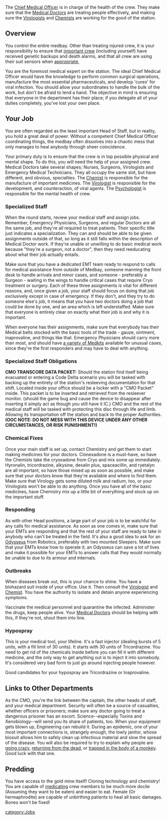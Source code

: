 {{SidebarJob|jobname=Chief Medical Officer|img_file=Generic_cmo.png|tagline=Turn your head and cough|department=Medical|access=Infirmary, CMO's Office, Chemistry, Operating Rooms, Virology, Morgue, Bridge, Maintenance, EVA|duties=Direct your doctors, fill in for positions that aren't occupied, write prescriptions|supervisors=Colony Director|difficulty=Unrewarding|alt_titles=}}
The [[Chief Medical Officer]] is in charge of the health of the crew. They make sure that the [[Medical Doctor]]s are treating people effectively, and making sure the [[Virologist]]s and [[Chemist]]s are working for the good of the station.

== Overview ==
You control the entire medbay. Other than treating injured crew, it is your responsibility to ensure that [[Chain of Command|important crew]] (including yourself) have received genetic backups and death alarms, and that all crew are using their suit sensors when [[Standard Operating Procedure|appropriate]],

You are the foremost medical expert on the station. The ideal Chief Medical Officer would have the knowledge to perform common surgical operations, manufacture the most essential pharmaceuticals, and develop 'cures' for viral infection. You should allow your subordinates to handle the bulk of the work, but don't be afraid to lend a hand. The objective in mind is ensuring that everyone in the department has their place; if you delegate all of your duties completely, you've lost your own place.

== Your Job ==
You are often regarded as the least important Head of Staff, but in reality, you hold a great deal of power. Without a competent Chief Medical Officer coordinating things, the medbay often dissolves into a chaotic mess that only manages to heal anybody through sheer coincidence.

Your primary duty is to ensure that the crew is in top possible physical and mental shape. To do this, you will need the help of your assigned crew. Medical Doctors take several shapes; Nurses, Surgeons, Virologists and Emergency Medical Technicians. They all occupy the same slot, but have different, and obvious, specialties. The [[Chemist]] is responsible for the manufacture of important medicines. The [[Virologist]] is responsible for the development, and counteraction, of viral agents. The [[Psychologist]] is responsible for the mental health of crew.

=== Specialized Staff ===
When the round starts, review your medical staff and assign jobs.  Remember, Emergency Physicians, Surgeons, and regular Doctors are all the same job, and they're all required to treat patients. Their specific title just indicates a specialization. They can and should be able to be given assignments outside of that, so long as it still falls within the description of Medical Doctor work. If they're unable or unwilling to do basic medical work because "they're a surgeon, not a doctor", then they need reeducating about what their job actually entails. 

Make sure that you have a dedicated EMT team ready to respond to calls for medical assistance from outside of Medbay, someone manning the front desk to handle arrivals and minor cases, and someone - preferably a Surgeon - waiting in the wings to handle critical cases that require Cryo treatment or surgery. Each of these three assignments is vital for different reasons, and, once given a job, your staff should focus on doing that job exclusively except in case of emergency. If they don't, and they try to do someone else's job, it means that you have two doctors doing a job that could be done by one, and an area which is left understaffed. Make sure that everyone is entirely clear on exactly what their job is and why it is important.

When everyone has their assignments, make sure that everybody has their Medical belts stocked with the basic tools of the trade - gauze, ointment, inaprovaline, and things like that. Emergency Physicians should carry more than most, and should have [[Medical_items#First_aid_kit|a variety of Medkits]] available for unusual cases, since they're the first responders and may have to deal with anything.

=== Specialized Staff Obligations ===
'''CMO TRANSCORE DATA PACKET:''' Should the station find itself being evacuated or entering a Code Delta scenario you will be tasked with backing up the entirety of the station's resleeving documentation for that shift. Located inside your office should be a locker with a "CMO Packet" inside. This packet is to be inserted and retrieved from the resleever monitor. (should the game bug and cause the device to disappear after inserting it simply act as though you still have it IC.) CMO and the rest of the medical staff will be tasked with protecting this disc through life and limb. Allowing its transportation off the station and back to the proper Authorities. '''(OOC NOTE: DO NOT MESS WITH THIS DEVICE UNDER ANY OTHER CIRCUMSTANCES, OR RISK PUNISHMENT!)''' 

=== Chemical Fixes ===
Once your main staff is set up, contact Chemistry and get them to start making medicines for your doctors. Clonexadone is a must-have, so have the Chemists take the cryoxadone from Cryo and mix some up immediately. Hyronalin, tricordrazine, alkysine, dexalin plus, spaceacillin, and ryetalyn are all important, so have those mixed up as soon as possible, and make sure that your doctors know that they're available and where to find them. Make sure that Virology gets some diluted milk and radium, too, or your Virologists won't be able to do anything. Once you have all of the basic medicines, have Chemistry mix up a little bit of everything and stock up on the important stuff.

=== Responding ===
As with other Head positions, a large part of your job is to be watchful for any calls for medical assistance. As soon as one comes in, make sure that your EMTs are responding and that the rest of your staff are ready to take in anybody who can't be treated in the field. It's also a good idea to ask for an [[Mechs#Odysseus|Odysseus]] from Robotics, preferably with two mounted Sleepers. Make sure that your EMTs know how to operate it; an Odysseus can save a lot of lives and make it possible for your EMTs to answer calls that they would normally be unable to due to its armour and internals.

=== Outbreaks ===
When diseases break out, this is your chance to shine. You have a biohazard suit inside of your office. Use it. Then consult the [[Virologist]] and [[Chemist]]. You have the authority to isolate and detain anyone experiencing symptoms.

Vaccinate the medical personnel and quarantine the infected. Administer the drugs, keep people alive. Your [[Medical Doctor]]s should be helping with this, if they're not, shout them into line.

=== Hypospray ===
This is your medical tool, your lifeline.  It's a fast injector (dealing bursts of 5 units, with a fill limit of 30 units). It starts with 30 units of Tricordrazine. You need to get rid of the chemicals inside before you can fill it with different medicine, and the only way to get anything out is to inject it into somebody. It's considered very bad form to just go around injecting people however.

Good candidates for your hypospray are Tricordrazine or Inaprovaline.

== Links to Other Departments ==
As the CMO, you're the link between the captain, the other heads of staff, and your medical department. Security will often be a source of casualties, whether officers or prisoners; make sure any doctor going to treat a dangerous prisoner has an escort. Science--especially Toxins and Xenobiology--will send you its share of patients, too. When your equipment gets blown up, Engineering can rebuild it. During an epidemic, one of your most important connections is, strangely enough, the lowly janitor, whose biosuit allows him to safely clean up infectious material and slow the spread of the disease. You will also be required to try to explain why people are [[cultist|going crazy]], [[changeling|returning from the dead]], or [[wizard|trapped in the body of a monkey]]. Good luck with that one.

==Predding==
You have access to the gold mine itself! Cloning technology and chemistry! You are capable of [[Guide to Chemistry|medicating]] crew members to be much more docile (Assuming they want to be eaten) and easier to eat. Female (Or hermaphrodite) are capable of unbirthing patients to heal all basic damages. Bones won't be fixed!

{{Jobs}}
[[category:Jobs]]